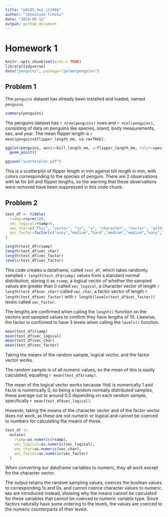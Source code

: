 ```yaml
---
title: "p8105_hw1_jt3466"
author: "Johnstone Tcheou"
date: "2024-09-12"
output: github_document
---
```


# Homework 1

```r
knitr::opts_chunk$set(echo = TRUE)
library(tidyverse)
data("penguins", package="palmerpenguins")
```

## Problem 1

The `penguins` dataset has already been installed and loaded, named `penguins`.

```r
summary(penguins)
```
The penguins dataset has `r nrow(penguins)` rows and `r ncol(penguins)`, consisting of data on penguins like species, island, body measurements, sex, and year. The mean flipper length is `r mean(penguins$flipper_length_mm, na.rm=TRUE)`.

```r
ggplot(penguins, aes(x=bill_length_mm, y=flipper_length_mm, color=species)) + 
  geom_point()

ggsave("scatterplot.pdf")
```

This is a scatterplot of flipper length in mm against bill length in mm, with colors corresponding to the species of penguin. There are 2 observations with `NA` for bill and flipper lengths, so the warning that these observations were removed have been suppressed in this code chunk.

## Problem 2

```r
test_df <- tibble(
  rsamp=rnorm(10),
  vec_logical=rsamp>0,
  vec_char=c("This", "vector", "is", "a", "character", "vector", "with", "a", "length", "10"),
  vec_factor=factor(c("easy","medium","hard","medium","medium","easy","hard","hard","easy","medium"))
)

length(test_df$rsamp)
length(test_df$vec_char)
length(test_df$vec_factor)
levels(test_df$vec_factor)
```

This code creates a dataframe, called `test_df`, which takes randomly sampled `r length(test_df$rsamp)` values from a standard normal distribution, storing it as `rsamp`, a logical vector of whether the sampled values are greater than 0 called `vec_logical`, a character vector of length `r length(test_df$vec_char)` called `vec_char`, a factor vector of length `r length(test_df$vec_factor)` with `r length(levels(test_df$vec_factor))` levels called `vec_factor`. 

The lengths are confirmed when calling the `length()` function on the vectors and sampled values to confirm they have lengths of 10. Likewise, the factor is confirmed to have 3 levels when calling the `levels()` function. 

```r
mean(test_df$rsamp) 
mean(test_df$vec_logical) 
mean(test_df$vec_char)
mean(test_df$vec_factor) 
```

Taking the means of the random sample, logical vector, and the factor vector works.

The random sample is of all numeric values, so the mean of this is easily calculated, equalling `r mean(test_df$rsamp)`. 

The mean of the logical vector works because `TRUE` is numerically 1 and `FALSE` is numerically 0, so being a random normally distributed samples, these average out to around 0.5 depending on each random sample, specifically `r mean(test_df$vec_logical)`. 

However, taking the means of the character vector and of the factor vector does not work, as these are not numeric or logical and cannot be coerced to numbers for calculating the means of these. 

```r

test_df |>
  mutate(
    rsamp=as.numeric(rsamp),
    vec_logical=as.numeric(vec_logical),
    vec_char=as.numeric(vec_char),
    vec_factor=as.numeric(vec_factor)
  )
```

When converting our dataframe variables to numeric, they all work except for the character vector. 

The output retains the random sampling values, coerces the boolean values to corresponding 1s and 0s, and cannot coerce character values to numeric. `NA`s are introduced instead, showing why the means cannot be calculated for these variables that cannot be coerced to numeric variable type. Since factors naturally have some ordering to the levels, the values are coerced to the numeric counterparts of their levels. 
